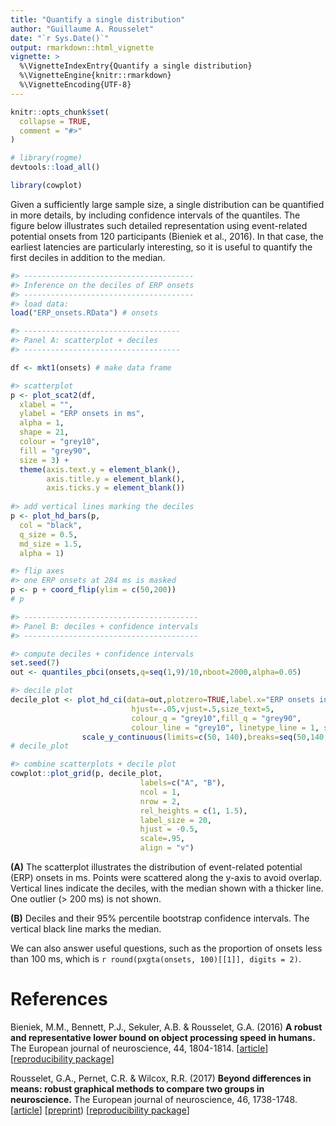 ```yaml
---
title: "Quantify a single distribution"
author: "Guillaume A. Rousselet"
date: "`r Sys.Date()`"
output: rmarkdown::html_vignette
vignette: >
  %\VignetteIndexEntry{Quantify a single distribution}
  %\VignetteEngine{knitr::rmarkdown}
  %\VignetteEncoding{UTF-8}
---
```


```r
knitr::opts_chunk$set(
  collapse = TRUE,
  comment = "#>"
)
```

```r
# library(rogme)
devtools::load_all()
```

```r
library(cowplot)
```

Given a sufficiently large sample size, a single distribution can be quantified in more details, by including confidence intervals of the quantiles. The figure below illustrates such detailed representation using event-related potential onsets from 120 participants (Bieniek et al., 2016). In that case, the earliest latencies are particularly interesting, so it is useful to quantify the first deciles in addition to the median.

```r
#> --------------------------------------
#> Inference on the deciles of ERP onsets
#> --------------------------------------
#> load data:
load("ERP_onsets.RData") # onsets

#> -----------------------------------
#> Panel A: scatterplot + deciles
#> -----------------------------------

df <- mkt1(onsets) # make data frame

#> scatterplot
p <- plot_scat2(df,
  xlabel = "",
  ylabel = "ERP onsets in ms",
  alpha = 1,
  shape = 21,
  colour = "grey10",
  fill = "grey90",
  size = 3) + 
  theme(axis.text.y = element_blank(),
        axis.title.y = element_blank(),
        axis.ticks.y = element_blank())
 
#> add vertical lines marking the deciles
p <- plot_hd_bars(p,
  col = "black",
  q_size = 0.5,
  md_size = 1.5,
  alpha = 1) 

#> flip axes
#> one ERP onsets at 284 ms is masked
p <- p + coord_flip(ylim = c(50,200)) 
# p

#> ---------------------------------------
#> Panel B: deciles + confidence intervals
#> ---------------------------------------

#> compute deciles + confidence intervals
set.seed(7)
out <- quantiles_pbci(onsets,q=seq(1,9)/10,nboot=2000,alpha=0.05)

#> decile plot
decile_plot <- plot_hd_ci(data=out,plotzero=TRUE,label.x="ERP onsets in ms",
                           hjust=-.05,vjust=.5,size_text=5,
                           colour_q = "grey10",fill_q = "grey90",
                           colour_line = "grey10", linetype_line = 1, size_line = 1) +
                scale_y_continuous(limits=c(50, 140),breaks=seq(50,140,10))
# decile_plot

#> combine scatterplots + decile plot
cowplot::plot_grid(p, decile_plot,
                             labels=c("A", "B"),
                             ncol = 1,
                             nrow = 2,
                             rel_heights = c(1, 1.5),
                             label_size = 20,
                             hjust = -0.5,
                             scale=.95,
                             align = "v")

```

**(A)** The scatterplot illustrates the distribution of event-related potential (ERP) onsets in ms. Points were scattered along the y-axis to avoid overlap. Vertical lines indicate the deciles, with the median shown with a thicker line. One outlier (> 200 ms) is not shown. 

**(B)** Deciles and their 95% percentile bootstrap confidence intervals. The vertical black line marks the median.

We can also answer useful questions, such as the proportion of onsets less than 100 ms, which is `r round(pxgta(onsets, 100)[[1]], digits = 2)`.

# References

Bieniek, M.M., Bennett, P.J., Sekuler, A.B. & Rousselet, G.A. (2016)
**A robust and representative lower bound on object processing speed in humans.**
The European journal of neuroscience, 44, 1804-1814.
[[article](https://www.ncbi.nlm.nih.gov/pubmed/26469359)] [[reproducibility package](https://figshare.com/articles/Face_noise_ERP_onsets_from_194_recording_sessions/1588513)]

Rousselet, G.A., Pernet, C.R. & Wilcox, R.R. (2017) 
**Beyond differences in means: robust graphical methods to compare two groups in neuroscience.**
The European journal of neuroscience, 46, 1738-1748. 
[[article](https://onlinelibrary.wiley.com/doi/abs/10.1111/ejn.13610)] [[preprint](https://www.biorxiv.org/content/early/2017/05/16/121079)) [[reproducibility package](https://figshare.com/articles/Modern_graphical_methods_to_compare_two_groups_of_observations/4055970)]
